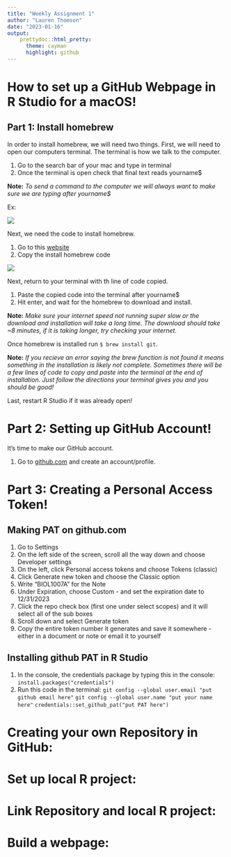 ```yaml
---
title: "Weekly Assignment 1"
author: "Lauren Thomson"
date: "2023-01-16"
output: 
    prettydoc::html_pretty:
      theme: cayman
      highlight: github
---
```

# How to set up a GitHub Webpage in R Studio for a macOS! 

## Part 1: Install homebrew 

In order to install homebrew, we will need two things. First, we will need to open our computers terminal. The terminal is how we talk to the computer.   

1. Go to the search bar of your mac and type in terminal 
2. Once the terminal is open check that final text reads yourname$   

**Note:** *To send a command to the computer we will always want to make sure we are typing after yourname$*   

Ex: 

![ ](https://photos5.appleinsider.com/gallery/29497-47787-001-Mac-uptime-l.jpg)

Next, we need the code to install homebrew. 

1. Go to this [website](https://brew.sh/)
2. Copy the install homebrew code 

![ ](https://cdn.appuals.com/wp-content/uploads/2021/03/install0.png)

Next, return to your terminal with th line of code copied. 

1. Paste the copied code into the terminal after yourname$
2. Hit enter, and wait for the homebrew to download and install. 

**Note:** *Make sure your internet speed not running super slow or the download and installation will take a long time. The download should take ~8 minutes, if it is taking longer, try checking your internet.* 

Once homebrew is installed run ```$ brew install git```. 

**Note:** *If you recieve an error saying the brew function is not found it means something in the installation is likely not complete. Sometimes there will be a few lines of code to copy and paste into the terminal at the end of installation. Just follow the directions your terminal gives you and you should be good!* 

Last, restart R Studio if it was already open! 

# Part 2: Setting up GitHub Account! 

It's time to make our GitHub account. 

1. Go to [github.com](https://github.com/) and create an account/profile. 

# Part 3: Creating a Personal Access Token!

## Making PAT on github.com 
1. Go to Settings
2. On the left side of the screen, scroll all the way down and choose Developer settings
3. On the left, click Personal access tokens and choose Tokens (classic)
4. Click Generate new token and choose the Classic option
5. Write “BIOL1007A” for the Note
6. Under Expiration, choose Custom - and set the expiration date to 12/31/2023
7. Click the repo check box (first one under select scopes) and it will select all of the sub boxes
8. Scroll down and select Generate token
9. Copy the entire token number it generates and save it somewhere - either in a document or note or email it to yourself

## Installing github PAT in R Studio 

1. In the console, the credentials package by typing this in the console: ```install.packages("credentials")```
2. Run this code in the terminal: 
   ``` git config --global user.email "put github email here"```
   ``` git config --global user.name "put your name here"```
    ```credentials::set_github_pat("put PAT here")```
    
# Creating your own Repository in GitHub: 



# Set up local R project: 

# Link Repository and local R project: 

# Build a webpage: 
